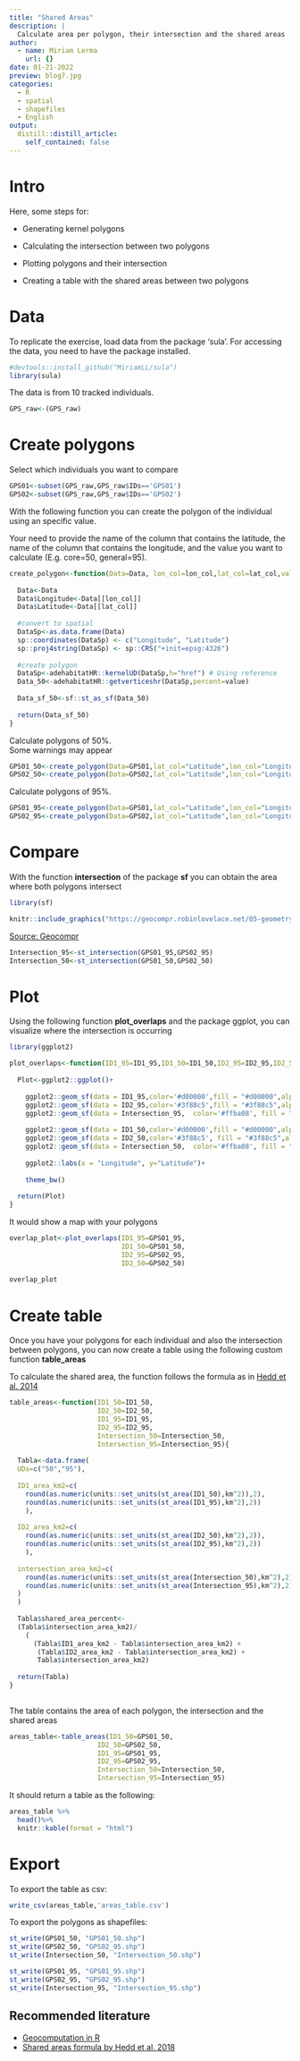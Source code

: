 ```yaml
---
title: "Shared Areas"
description: |
  Calculate area per polygon, their intersection and the shared areas
author:
  - name: Miriam Lerma
    url: {}
date: 01-21-2022
preview: blog7.jpg
categories:
  - R
  - spatial
  - shapefiles
  - English
output:
  distill::distill_article:
    self_contained: false
---
```


# Intro

Here, some steps for:

- Generating kernel polygons

- Calculating the intersection between two polygons

- Plotting polygons and their intersection

- Creating a table with the shared areas between two polygons 



# Data

To replicate the exercise, load data from the package 'sula'.
For accessing the data, you need to have the package installed. 

```r
#devtools::install_github("MiriamLL/sula")
library(sula)
```

The data is from 10 tracked individuals.

```r
GPS_raw<-(GPS_raw)
```

# Create polygons

Select which individuals you want to compare

```r
GPS01<-subset(GPS_raw,GPS_raw$IDs=='GPS01')
GPS02<-subset(GPS_raw,GPS_raw$IDs=='GPS02')
```

With the following function you can create the polygon of the individual using an specific value.

Your need to provide the name of the column that contains the latitude, the name of the column that contains the longitude, and the value you want to calculate (E.g. core=50, general=95).

```r
create_polygon<-function(Data=Data, lon_col=lon_col,lat_col=lat_col,value=value){
  
  Data<-Data
  Data$Longitude<-Data[[lon_col]]
  Data$Latitude<-Data[[lat_col]]
    
  #convert to spatial
  DataSp<-as.data.frame(Data)
  sp::coordinates(DataSp) <- c("Longitude", "Latitude")
  sp::proj4string(DataSp) <- sp::CRS("+init=epsg:4326")
  
  #create polygon
  DataSp<-adehabitatHR::kernelUD(DataSp,h="href") # Using reference
  Data_50<-adehabitatHR::getverticeshr(DataSp,percent=value)
  
  Data_sf_50<-sf::st_as_sf(Data_50)
  
  return(Data_sf_50)
}
```

Calculate polygons of 50%.  
Some warnings may appear

```r
GPS01_50<-create_polygon(Data=GPS01,lat_col="Latitude",lon_col="Longitude",value=50)
GPS02_50<-create_polygon(Data=GPS02,lat_col="Latitude",lon_col="Longitude",value=50)
```

Calculate polygons of 95%.  

```r
GPS01_95<-create_polygon(Data=GPS01,lat_col="Latitude",lon_col="Longitude",value=95)
GPS02_95<-create_polygon(Data=GPS02,lat_col="Latitude",lon_col="Longitude",value=95)
```

# Compare

With the function **intersection** of the package **sf** you can obtain the area where both polygons intersect

```r
library(sf)
```

```r
knitr::include_graphics("https://geocompr.robinlovelace.net/05-geometry-operations_files/figure-html/circle-intersection-1.png")
```
[Source: Geocompr](https://geocompr.robinlovelace.net/05-geometry-operations_files/figure-html/circle-intersection-1.png)


```r
Intersection_95<-st_intersection(GPS01_95,GPS02_95)
Intersection_50<-st_intersection(GPS01_50,GPS02_50)
```

# Plot

Using the following function **plot_overlaps** and the package ggplot, you can visualize where  the intersection is occurring

```r
library(ggplot2)
```

```r
plot_overlaps<-function(ID1_95=ID1_95,ID1_50=ID1_50,ID2_95=ID2_95,ID2_50=ID2_50){
  
  Plot<-ggplot2::ggplot()+
  
    ggplot2::geom_sf(data = ID1_95,color='#d00000',fill = "#d00000",alpha=0.3,size=1)+ 
    ggplot2::geom_sf(data = ID2_95,color='#3f88c5',fill = "#3f88c5",alpha=0.3,size=1)+
    ggplot2::geom_sf(data = Intersection_95,  color='#ffba08', fill = "#ffba08",alpha=0.3,size=1)+
    
    ggplot2::geom_sf(data = ID1_50,color='#d00000',fill = "#d00000",alpha=0.7,size=1)+
    ggplot2::geom_sf(data = ID2_50,color='#3f88c5', fill = "#3f88c5",alpha=0.7,size=1)+ 
    ggplot2::geom_sf(data = Intersection_50,  color='#ffba08', fill = "#ffba08",alpha=0.7,size=1)+
    
    ggplot2::labs(x = "Longitude", y="Latitude")+
    
    theme_bw()
  
  return(Plot)
}
```

It would show a map with your polygons

```r
overlap_plot<-plot_overlaps(ID1_95=GPS01_95,
                            ID1_50=GPS01_50,
                            ID2_95=GPS02_95,
                            ID2_50=GPS02_50)
  
overlap_plot
```

# Create table

Once you have your polygons for each individual and also the intersection between polygons, you can now create a table using the following custom function **table_areas**

To calculate the shared area, the function follows the formula as in  [Hedd et al. 2014](https://journals.plos.org/plosone/article?id=10.1371/journal.pone.0194389#sec002)

```r
table_areas<-function(ID1_50=ID1_50,
                      ID2_50=ID2_50,
                      ID1_95=ID1_95,
                      ID2_95=ID2_95,
                      Intersection_50=Intersection_50,
                      Intersection_95=Intersection_95){
  
  Tabla<-data.frame(
  UDs=c("50","95"),
  
  ID1_area_km2=c(
    round(as.numeric(units::set_units(st_area(ID1_50),km^2)),2),
    round(as.numeric(units::set_units(st_area(ID1_95),km^2),2))
    ),
  
  ID2_area_km2=c(
    round(as.numeric(units::set_units(st_area(ID2_50),km^2),2)),
    round(as.numeric(units::set_units(st_area(ID2_95),km^2),2))
    ),
  
  intersection_area_km2=c(
    round(as.numeric(units::set_units(st_area(Intersection_50),km^2),2)),
    round(as.numeric(units::set_units(st_area(Intersection_95),km^2),2))
  )
  )
  
  Tabla$shared_area_percent<-
  (Tabla$intersection_area_km2)/
    (
      (Tabla$ID1_area_km2 - Tabla$intersection_area_km2) + 
       (Tabla$ID2_area_km2 - Tabla$intersection_area_km2) + 
       Tabla$intersection_area_km2)
  
  return(Tabla)
}
                    
```

The table contains the area of each polygon, the intersection and the shared areas

```r
areas_table<-table_areas(ID1_50=GPS01_50,
                      ID2_50=GPS02_50,
                      ID1_95=GPS01_95,
                      ID2_95=GPS02_95,
                      Intersection_50=Intersection_50,
                      Intersection_95=Intersection_95)
```

It should return a table as the following:

```r
areas_table %>% 
  head()%>%
  knitr::kable(format = "html")
```

# Export

To export the table as csv:

```r
write_csv(areas_table,'areas_table.csv')
```

To export the polygons as shapefiles:

```r
st_write(GPS01_50, "GPS01_50.shp")
st_write(GPS02_50, "GPS02_95.shp")
st_write(Intersection_50, "Intersection_50.shp")

st_write(GPS01_95, "GPS01_95.shp")
st_write(GPS02_95, "GPS02_95.shp")
st_write(Intersection_95, "Intersection_95.shp")
```

## Recommended literature

- [Geocomputation in R](https://geocompr.robinlovelace.net/)
- [Shared areas formula by Hedd et al. 2018](https://journals.plos.org/plosone/article?id=10.1371/journal.pone.0194389#sec002)